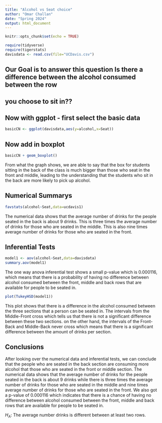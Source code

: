 ```yaml
---
title: "Alcohol vs Seat choice"
author: "Omar Challan"
date: "Spring 2024"
output: html_document
---
```


```r
knitr::opts_chunk$set(echo = TRUE)
```

```r
require(tidyverse)
require(tigerstats)
davisdata <- read.csv(file="UCDavis.csv")
```
## Our Goal is to answer this question Is there a difference between the alcohol consumed between the row
## you choose to sit in??

## Now with ggplot - first select the basic data

```r
basicCN <- ggplot(davisdata,aes(y=alcohol,x=Seat))
```
## Now add in boxplot

```r
basicCN + geom_boxplot()
```
  
  
From what the graph shows, we are able to say that the box for students sitting in the back of the class is much bigger than those who seat in the front and middle, leading to the understanding that the students who sit in the back are more likely to pick up alcohol.

## Numerical Summarys 

```r
favstats(alcohol~Seat,data=ucdavis1)
```


The numerical data shows that the average number of drinks for the people seated in the back is about 9 drinks.
This is three times the average number of drinks for those who are seated in the middle. 
This is also nine times average number of drinks for those who are seated in the front.


## Inferential Tests


```r
model1 <- aov(alcohol~Seat,data=davisdata)
summary.aov(model1)
```


The one way anova inferential test  shows a small p-value which is 0.000116, which means that there is a probability of having no difference between alcohol consumed between the front, middle and back rows that are available for people to be seated in.

```r
plot(TukeyHSD(model1))
```


This plot shows that there is a difference in the alcohol consumed between the three sections that a person can be seated in.
The intervals from the Middle-Front cross which tells us that there is not a significant difference between these two sections. on the other hand, the intervals of the Front-Back and Middle-Back never cross which means that there is a significant difference between the amount of drinks per section.



## Conclusions

After looking over the numerical data and inferential tests, we can conclude that the people who are seated in the back section are consuming more alcohol that those who are seated in the front or middle section. The numerical data shows that the average number of drinks for the people seated in the back is about 9 drinks while there is three times the average number of drinks for those who are seated in the middle and nine times average number of drinks for those who are seated in the front. We also got a p-value of 0.000116 which indicates that there is a chance of having no difference between alcohol consumed between the front, middle and back rows that are available for people to be seated in.


$H_A$: The average number drinks is different between at least two rows.


